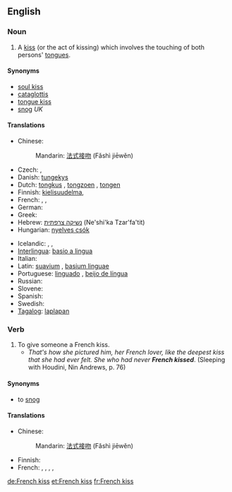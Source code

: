 ==English==
{{wikipedia}}

===Noun===
{{en-noun|sg=[[French]] [[kiss]]|pl=French kisses}}

# A [[kiss]] (or the act of kissing) which involves the touching of both persons' [[tongue]]s.

====Synonyms====
* [[soul kiss]]
* [[cataglottis]]
* [[tongue kiss]]
* [[snog]] ''UK''

====Translations====
{{trans-top|tongue kiss}}
* Chinese:
*: Mandarin: {{i|no equivalent term exists, literal translation:}} [[法式]][[接吻]] (Fǎshì jiēwěn)
* Czech: {{t-|cs|francouzský polibek|m}},  {{t-|cs|francouzák|m}}
* Danish: [[tungekys]]
* Dutch: [[tongkus]] {{m}}, [[tongzoen]] {{m}}, [[tongen]]
* Finnish: [[kielisuudelma]],  {{t|fi|kielari}}
* French: {{t+|fr|patin|m}},  {{t+|fr|pelle|f}},  {{t+|fr|galoche|f}}
* German: {{t+|de|Zungenkuss|m}}
* Greek: {{t|el|γλωσσόφιλο (informal)|n|tr=glosófilo}}
* Hebrew: [[נשיקה צרפתית]] (Ne'shi'ka Tzar'fa'tit)
* Hungarian: [[nyelves csók]]
{{trans-mid}}
* Icelandic: {{t-|is|sleikur|m}},  {{t|is|tungukoss|m}},  {{t|is|franskur koss|m}}
* [[Interlingua]]: [[basio a lingua]]
* Italian: {{t-|it|slinguata|f}}
* Latin: [[suavium]] {{n}}, [[basium linguae]] {{n}}
* Portuguese: [[linguado]] {{m}}, [[beijo de língua]] {{m}}
* Russian: {{t-|ru|французский поцелуй|m}}
* Slovene: {{t|sl|francoski poljub|m}}
* Spanish: {{t-|es|beso francés|m}}
* Swedish: {{t-|sv|tungkyss|c}}
* [[Tagalog]]: [[laplapan]]
{{trans-bottom}}

===Verb===
{{en-verb|French kisses|French kissing|French kissed}}

# To give someone a French kiss.
#* ''That's how she pictured him, her French lover, like the deepest kiss that she had ever felt. She who had never '''French kissed'''''. (Sleeping with Houdini, Nin Andrews, p. 76)

====Synonyms====
* to [[snog]] {{i|UK}}

====Translations====
{{trans-top|To give someone a French kiss}}
* Chinese:
*: Mandarin: {{i|no equivalent term exists, literal translation:}} [[法式]][[接吻]] (Fǎshì jiēwěn)
{{trans-mid}}
* Finnish: {{t|fi|antaa}} {{t|fi|kielisuudelma}}
* French: {{t+|fr|rouler un patin}},  {{t+|fr|rouler une pelle}},  {{t+|fr|rouler une galoche}}, {{t+|fr|frencher}}, {{t+|fr|galocher}}
{{trans-bottom}}

[[de:French kiss]]
[[et:French kiss]]
[[fr:French kiss]]